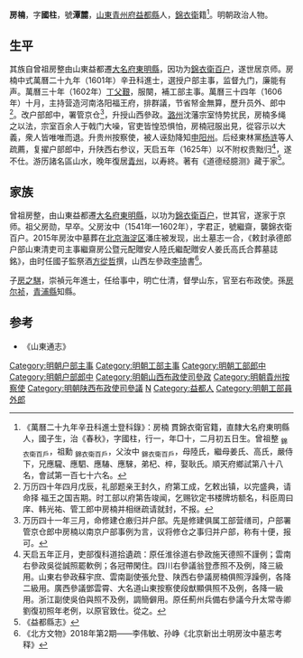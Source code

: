 {{明清人物信息框
| 姓名 = 房楠
| 原名 =
| 圖片名稱 = 
| 圖片大小 = 220px
| 圖片說明 = 
| 最高職務 = 陝西布政使司右參政
| 國家 = 大明
| 爵位 =
| 籍貫 = [[山東|山東]][[青州府|青州府]][[益都縣|益都縣]]<br>[[錦衣衛|錦衣衛]]籍
| 族裔 = 
| 字號 = 字國柱，號潭麓
| 室名 = 
| 諡號 = 
| 出生日期 = 生年不詳
| 出生地點 = 
| 逝世日期 = 卒年不詳
| 逝世地點 = 
| 墓葬 =
| 配偶 =
| 親屬 =（子）[[房之騏|房之騏]]
| 出身 = 
*萬曆二十九年辛丑科進士出身
| 經歷 = 
| 著作 =*《道德经臆测》
}}

'''房楠'''，字'''國柱'''，號'''潭麓'''，[[山東|山東]][[青州府|青州府]][[益都縣|益都縣]]人，[[錦衣衛|錦衣衛]]籍<ref>《萬曆二十九年辛丑科進士登科錄》：房楠 貫錦衣衛官籍，直隸大名府東明縣人，國子生，治《春秋》，字國柱，行一，年□十，二月初五日生。曾祖整 <sub>錦衣衛百戶</sub>，祖勳 <sub>錦衣衛百戶</sub>，父汝中 <sub>錦衣衛百戶</sub>，母陸氏，繼母姜氏、高氏，嚴侍下，兄應䮾、應駟、應䮞、應騋，弟杞、椊，娶耿氏。順天府鄉試第八十八名，會試第一百七十六名。</ref>。明朝政治人物。

==生平==
其族自曾祖房整由山東益都遷[[大名府|大名府]][[東明縣|東明縣]]，因功为[[錦衣衛|錦衣衛]][[百户|百户]]，遂世居京师。房楠中式萬曆二十九年（1601年）辛丑科進士，選授户部主事，监督九门，廉能有声。萬曆三十年（1602年）[[丁憂|丁父艱]]，服闋，補工部主事。萬曆三十四年（1606年）十月，主持营造河南洛阳福王府，排群議，节省帑金無算，歷升员外、郎中<ref>万历四十年四月戊辰，礼部题亲王封久，府第工成，乞敕出镇，以完盛典，请命择 福王之国吉期。时工部以府第告竣闻，乞赐钦定书楼牌坊额名，科臣周曰庠、韩光祐、管工郎中房楠并相继疏请就封，不报。</ref>。改户部郎中，署管京仓<ref>万历四十一年三月，命修建仓廒归并户部。先是修建俱属工部营缮司，户部署管京仓郎中房楠以南京户部事例为言，议将修仓之事归并户部，称有十便，报可。</ref>，升授山西參政。[[潞州|潞州]]沈藩宗室恃势扰民，房楠多绳之以法，宗室百余人于戟门大噪，官吏皆惶恐惧怕，房楠冠服出見，從容示以大義，衆人皆唯唯而退。升贵州按察使，被人诬劾降知[[申阳州|申阳州]]。后经東林黨[[杨涟|杨涟]]等人疏薦，复擢户部郎中，升陕西右参议，天启五年（1625年）以不附权贵黜归<ref>天启五年正月，吏部復科道拾遺疏：原任淮徐道右參政施天德照不謹例；雲南右參政吳從誠照罷軟例；各冠帶閑住。四川右參議翁登彥照不及例，降三級用。山東右參政蘇宇庶、雲南副使張允登、陕西右參議房楠俱照浮躁例，各降二級用。廣西參議鄧雲霄、大名道山東按察使段猷顯俱照不及例，各降一級用。浙江副使吳伯與照不及例，調簡僻用。原任薊州兵備右參議今升太常寺卿劉復初照年老例，以原官致仕。從之。</ref>，遂不仕。游历諸名區山水，晚年復居[[青州|青州]]，以寿終。著有《道德经臆测》藏于家<ref>《益都縣志》</ref>。

==家族==
曾祖房整，由山東益都遷[[大名府|大名府]][[東明縣|東明縣]]，以功为[[錦衣衛|錦衣衛]][[百户|百户]]，世其官，遂家于京师。祖父房勋，早卒。父房汝中（1541年—1602年），字君正，號繼齋，襲錦衣衛百户。2015年房汝中墓葬在[[北京|北京]][[海淀区|海淀区]]潘庄被发现，出土墓志一合，《敕封承德郎户部山東清吏司主事繼齋房公暨元配贈安人陸氏繼配贈安人姜氏高氏合葬墓誌銘》，由时任國子監祭酒[[方從哲|方從哲]]撰，山西左參政[[李琦|李琦]]書<ref>《北方文物》2018年第2期——李伟敏、孙峥《北京新出土明房汝中墓志考释》</ref>。

子[[房之騏|房之騏]]，崇禎元年進士，任给事中，明亡仕清，督學山东，官至右布政使。孫[[房尔祯|房尔祯]]，[[青浦縣|青浦縣]]知縣。

==参考==
{{reflist}}
*《山東通志》

{{萬曆二十九年辛丑科殿試金榜}}
{{DEFAULTSORT:Fang房}}

[[Category:明朝户部主事|Category:明朝户部主事]]
[[Category:明朝工部主事|Category:明朝工部主事]]
[[Category:明朝工部郎中|Category:明朝工部郎中]]
[[Category:明朝户部郎中|Category:明朝户部郎中]]
[[Category:明朝山西布政使司參政|Category:明朝山西布政使司參政]]
[[Category:明朝貴州按察使|Category:明朝貴州按察使]]
[[Category:明朝陕西布政使司參議|Category:明朝陕西布政使司參議]]
[[Category:房姓|N]]
[[Category:益都人|Category:益都人]]
[[Category:明朝工部員外郎|Category:明朝工部員外郎]]